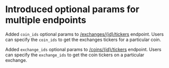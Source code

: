 # Introduced optional params for multiple endpoints

Added `coin_ids` optional params to [/exchanges/{id}/tickers](/reference/exchanges-id-tickers) endpoint. Users can specify the `coin_ids` to get the exchanges tickers for a particular coin.

Added `exchange_ids` optional params to [/coins/{id}/tickers](/reference/coins-id-tickers) endpoint. Users can specify the `exchange_ids` to get the coin tickers on a particular exchange.